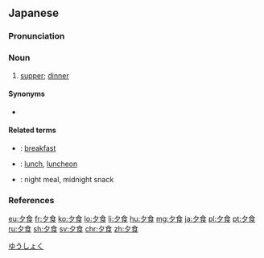 ==Japanese==
{{ja-kanjitab|ゆう|しょく|yomi=y}}

===Pronunciation===
{{ja-pron|acc=0|acc_ref=<ref>{{R:Kenkyusha JEL Pocket}}</ref>|ゆうしょく}}

===Noun===
{{ja-noun|ゆうしょく|hhira=ゆふしよく}}

# [[supper]]; [[dinner]]

====Synonyms====
* {{ja-r|晩餐|ばんさん}}

====Related terms====
* {{ja-r|朝食|ちょうしょく}}: [[breakfast]]
* {{ja-r|昼食|ちゅうしょく}}: [[lunch]], [[luncheon]]
* {{ja-r|夜食|やしょく}}: night meal, midnight snack

===References===
<references />

[[Category:ja:Food and drink|ゆうしょく]]

[[eu:夕食]]
[[fr:夕食]]
[[ko:夕食]]
[[lo:夕食]]
[[li:夕食]]
[[hu:夕食]]
[[mg:夕食]]
[[ja:夕食]]
[[pl:夕食]]
[[pt:夕食]]
[[ru:夕食]]
[[sh:夕食]]
[[sv:夕食]]
[[chr:夕食]]
[[zh:夕食]]